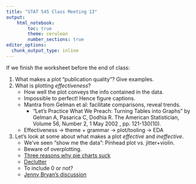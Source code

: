 ```yaml
---
title: "STAT 545 Class Meeting 13"
output:
    html_notebook:
        toc: true
        theme: cerulean
        number_sections: true
editor_options: 
  chunk_output_type: inline
---
```





If we finish the worksheet before the end of class:

1. What makes a plot "publication quality"? Give examples.
2. What is plotting _effectiveness_?
    - How well the plot conveys the info contained in the data. 
    - Impossible to perfect! Hence figure captions.
    - Mantra from Gelman et al: facilitate comparisons, reveal trends.
        - "Let's Practice What We Preach: Turning Tables into Graphs" by Gelman A, Pasarica C, Dodhia R. The American Statistician, Volume 56, Number 2, 1 May 2002 , pp. 121-130(10).
    - Effectiveness -> theme + grammar -> plot/tooling -> EDA
3. Let's look at some about what makes a plot _effective_ and _ineffective_.
    - We've seen "show me the data": Pinhead plot vs. jitter+violin.
    - Beware of overplotting.
    - [Three reasons why pie charts suck](https://www.richardhollins.com/blog/why-pie-charts-suck/)
    - [Declutter](http://stat545.com/block015_graph-dos-donts.html#do-make-the-data-stand-out)
    - To include 0 or not?
    - [Jenny Bryan's discussion](http://stat545.com/block015_graph-dos-donts.html)
